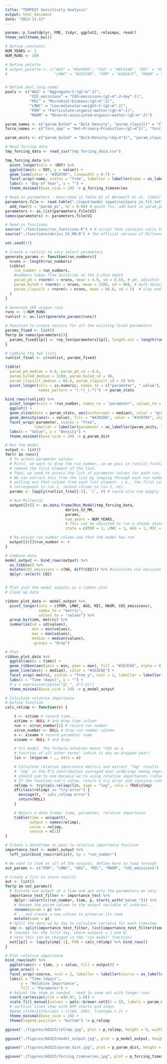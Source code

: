 ```yaml
---
title: "TEMPEST Sensitivity Analysis"
output: html_document
date: "2023-11-13"
---
```


```r

pacman::p_load(dplyr, FME, tidyr, ggplot2, relaimpo, readr)
theme_set(theme_bw())

# Define constants
NUM_YEARS <- 1
NUM_RUNS <- 100                                                                                                     

# Define palette
# output_palette <- c("AGG" = "#543005", "CO2" = "#8C510A", "MIC" = "#35978F", 
#                     "LMWC" = "#1E3C6E", "POM" = "#2A6A7F", "MAOM" = "#704108")


# Define pool long names
pools <- c("AGG" = "Aggregate~C~(gC~m^-2)",
           "CO2_emissions" = "CO2~emissions~(gC~m^-2~day^-1)",
           "MIC" = "Microbial~biomass~(gC~m^-2)",
           "LMWC" = "Low~molecular~weight~C~(gC~m^-2)",
           "POM" = "Particulate~organic~matter~(gC~m^-2)",
           "MAOM" = "Mineral~associated~organic~matter~(gC~m^-2)")

param_names <- c("param_bulkd" = "Bulk Density", "param_claysilt" = "ClaySilt", "param_pH" = "pH")
force_names <- c("forc_npp" = "Net~Primary~Production~(gC~m^2)", "forc_st" = "Soil~Temperature~'(°C)'", "forc_sw" = "Soil~Moisture~(m^3~m^-3)")

param_units <- c("param_bulkd" = "Bulk~Density~(kg~m^3)", "param_claysilt" = "ClaySilt~'(%)'", "param_pH" = "pH~(unitless)")

# Read forcing data
tmp_forcing_data <- read_csv("tmp_forcing_data.csv")

tmp_forcing_data %>% 
  pivot_longer(cols = !DOY) %>% 
  ggplot(aes(x = DOY, y = value)) +
  geom_line(color = "#35978F", linewidth = 0.7) + 
  facet_wrap(~name, scales = "free", labeller = labeller(name = as_labeller(force_names, label_parsed))) +
  labs(x = "Day of Year", y = "") +
  theme_minimal(base_size = 24) -> p_forcing_timeseries

# Read in parameters - Described in Table A1 of Abramoff et al. (2021)
parameters.file <- read.table("./input/model input/soilpara_in_fit.txt") %>% 
  add_row(V1 = "param_pc", V2 = 0.86) # quick fix, add back in param_pc since were using the example file
parameters <- as.list(parameters.file$V2)
names(parameters) <- parameters.file$V1

# Read in functions
source("./functions/run_functions.R") # R script that contains calls to run model
source("./functions/derivs_V2_MM.R") # The official version of Millennial V2

set.seed(17)

# Create a runlist to vary select parameters
generate_params <- function(run_numbers){
  nruns <- length(run_numbers)
  tibble(
    run_number = run_numbers,
    #numbers taken from SoilGrids at the 2-15cm depth
    param_pH = rnorm(n = nruns, mean = 4.9, sd = 0.6), # pH, adjusted to average of site values
    param_bulkd = rnorm(n = nruns, mean = 1280, sd = 90), # bulk density in kg soil m-3
    param_claysilt = rnorm(n = nruns, mean = 66.6, sd = 5)  # clay and silt content in %
  )
}

# Generate 100 unique runs
runs <- 1:NUM_RUNS
runlist <- as.list(generate_params(runs))

# Function to create vectors for all the existing fixed parameters
params_fixed <- list()
for(p in names(parameters)){
  params_fixed[[p]] <- rep_len(parameters[[p]], length.out = length(runs))
}

# Combine the two lists
runlist_final <- c(runlist, params_fixed)

```

```r
tibble(
  param_pH_median = 4.9, param_pH_sd = 0.6,
  param_bulkd_median = 1280, param_bulkd_sd = 90,
  param_claysilt_median = 66.6, param_claysilt_sd = 5) %>% 
  pivot_longer(cols = is.numeric, names_to = c("parameter", ".value"), 
               names_pattern = "(.*)_(.*)") -> param_stats

bind_rows(runlist) %>% 
  pivot_longer(cols = !run_number, names_to = "parameter", values_to = "value") %>% 
  ggplot() + 
  geom_vline(data = param_stats, aes(xintercept = median), color = "grey40") +
  geom_density(aes(x = value), fill = "#A7DCD0", color = "#35978F", alpha = 0.7) + 
  facet_wrap(~parameter, scales = "free", 
             labeller = labeller(parameter = as_labeller(param_units, label_parsed))) + 
  labs(x = "Value", y = "Density") +
  theme_minimal(base_size = 24) -> p_param_dist

```

```r
# Run the model
output <- list()
for(r in runs){
  # To access parameter values:
  # First, we want to drop the run number, so we pass in runlist_final[-1] to
  # remove the first element of the list.
  # Then, we need to access the list of parameter values for each run.
  # We can extract this from the list by looping through each run number and
  # pulling out that column from each list element. i.e., the first column
  # corresponds to run 1, second column to run 2, etc.
  params <- lapply(runlist_final[-1], `[`, r) # could also use mapply for this

  # Run Millenial
  output[[r]] <- as.data.frame(Run_Model(tmp_forcing_data,
                           derivs_V2_MM,
                           params,
                           num.years = NUM_YEARS,
                           # This can be adjusted to run a steady state
                           state = c(POM = 1, LMWC = 1, AGG = 1, MIC = 1, MAOM = 1, CO2 = 0)))

  # Re-assign run number column now that the model has run
  output[[r]]$run_number <- r
}

# Combine data
model_output <- bind_rows(output) %>% 
  as_tibble() %>% 
  mutate(CO2_emissions = c(NA, diff(CO2))) %>% #calculate co2 emission rate
  dplyr::select(-CO2)


# Plot just the model outputs as a ribbon plot
# Clean up data

ribbon_plot_data <- model_output %>%
  pivot_longer(cols = c(POM, LMWC, AGG, MIC, MAOM, CO2_emissions),
               names_to = "metric",
               values_to = "values") %>%
  group_by(time, metric) %>%
  summarize(sd = sd(values),
            min = min(values),
            max = max(values),
            median = median(values),
            .groups = "drop")

# Plot
ribbon_plot_data %>%
  ggplot(aes(x = time)) +
  geom_ribbon(aes(ymin = min, ymax = max), fill = "#1E3C6E", alpha = 0.5) +
  geom_line(aes(y = median), color = "#1E3C6E") +
  facet_wrap(~metric, scales = "free_y", ncol = 2, labeller = labeller(metric = as_labeller(pools, label_parsed))) +
  labs(x = "Time (days)", y = "") +
  # y = expression(paste("gC ", m^{-2}))
  theme_minimal(base_size = 24) -> p_model_output

```


```r
# Calculate relative importance
# Define function
calc_relimp <- function(x) {

    t <- x$time # record time...
    x$time <- NULL # and drop time column
    run <- x$run_number[1] # record run number
    x$run_number <- NULL # drop run number column
    n <- x$name # record parameter name
    x$name <- NULL # and drop

    # Fit model. The formula notation means "CO2 as a
    # function of all other terms" (which is why we dropped year)
    lin <- lm(param ~ ., data = x)

    # Calculate relative importance metrics and extract 'lmg' results
    # 'lmg' is the R^2 contribution averaged over orderings among regressors;
    # should sum to one because we're using relative importances (rela=TRUE)
    # If the function can't solve, return a try error and continue running
    relimp <- try(calc.relimp(lin, type = "lmg", rela = TRUE)@lmg)
    if(class(relimp) == "try-error") {
      message(t, " calc.relimp error")
      return(NULL)
    }

    # Return a data frame: time, parameter, relative importance
    tibble(time = unique(t),
           output = names(relimp),
           value = relimp,
           source = n[1])
}

# Create a dataframe to pass to relative importance function
importance_test <- model_output %>%
  left_join(bind_rows(runlist), by = "run_number")

# We want to look at all of the outputs, define here to loop through
out_params <- c("POM", "LMWC", "AGG", "MIC", "MAOM", "CO2_emissions")

# Create a list to store results
out <- list()
for(p in out_params){
  # Isolate one output at a time and get only the parameters we vary
  importance_test_filter <- importance_test %>%
    dplyr::select(c(run_number, time, p, starts_with("param_"))) %>%
    # Rename the param column to the output variable of interest...
    rename(param = p) %>%
    # ...and create a new column to preserve its name
    mutate(name = p)
  # Split the data up by day to calculate variance for each timestep
  imp <- split(importance_test_filter, list(importance_test_filter$time))
  # (except for the first day, where outputs = 1 and 0;
  # note this can be changed in the "run model" function)
  out[[p]] <- lapply(imp[-1], FUN = calc_relimp) %>% bind_rows()
}

# Plot relative importance
bind_rows(out) %>%
  ggplot(aes(x = time, y = value, fill = output)) +
  geom_area() +
  facet_wrap(~source, ncol = 2, labeller = labeller(source = as_labeller(pools, label_parsed))) +
  labs(x = "Time (days)",
       y = "Relative Importance",
       fill = "Parameter") +
  # Adjust the zoom as needed - need to zoom out with longer runs
  coord_cartesian(ylim = c(0.97, 1.0)) +
  scale_fill_manual(values = pals::brewer.set2(n = 5), labels = param_names) +
  # vertical lines show with NPP starts and stops
  #geom_vline(xintercept = c(168, 260), linetype = 2) +
  theme_minimal(base_size = 24) +
  theme(legend.position = "bottom") -> p_relimp

```

```r

ggsave("./figures/AGU23/relimp.jpg", plot = p_relimp, height = 9, width = 15, dpi = "retina")

ggsave("./figures/AGU23/model_output.jpg", plot = p_model_output, height = 9, width = 15, dpi = "retina")

ggsave("./figures/AGU23/param_dist.jpg", plot = p_param_dist, height = 6, width = 15, dpi = "retina")

ggsave("./figures/AGU23/forcing_timeseries.jpg", plot = p_forcing_timeseries, height = 6, width = 15, dpi = "retina")

```

